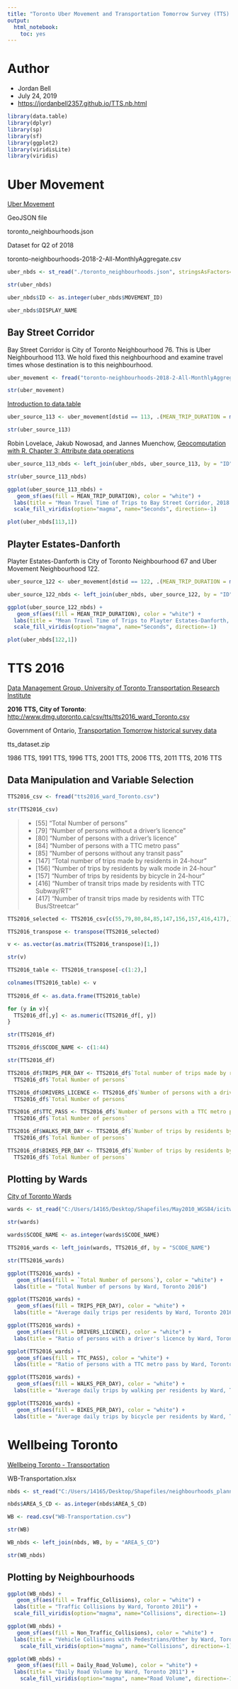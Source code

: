 ```yaml
---
title: "Toronto Uber Movement and Transportation Tomorrow Survey (TTS) Datasets"
output: 
  html_notebook: 
    toc: yes
---
```


# Author

* Jordan Bell
* July 24, 2019
* <https://jordanbell2357.github.io/TTS.nb.html>

```r
library(data.table)
library(dplyr)
library(sp)
library(sf)
library(ggplot2)
library(viridisLite)
library(viridis)
```

# Uber Movement

[Uber Movement](https://movement.uber.com/?lang=en-CA)

GeoJSON file

toronto_neighbourhoods.json

Dataset for Q2 of 2018

toronto-neighbourhoods-2018-2-All-MonthlyAggregate.csv

```r
uber_nbds <- st_read("./toronto_neighbourhoods.json", stringsAsFactors=FALSE)

str(uber_nbds)
```

```r
uber_nbds$ID <- as.integer(uber_nbds$MOVEMENT_ID)
```

```r
uber_nbds$DISPLAY_NAME
```


## Bay Street Corridor

Bay Street Corridor is City of Toronto Neighbourhood 76. This is 
Uber Neighbourhood 113. We hold fixed this neighbourhood and examine travel times whose destination
is to this neighbourhood.

```r
uber_movement <- fread("toronto-neighbourhoods-2018-2-All-MonthlyAggregate.csv")

str(uber_movement)
```

[Introduction to data.table](https://cran.r-project.org/web/packages/data.table/vignettes/datatable-intro.html)

```r
uber_source_113 <- uber_movement[dstid == 113, .(MEAN_TRIP_DURATION = mean(mean_travel_time)), by = .(ID = sourceid)]

str(uber_source_113)
```

Robin Lovelace, Jakub Nowosad, and Jannes Muenchow, [Geocomputation with R. Chapter 3: Attribute data operations](https://bookdown.org/robinlovelace/geocompr/attr.html)

```r
uber_source_113_nbds <- left_join(uber_nbds, uber_source_113, by = "ID")

str(uber_source_113_nbds)
```

```r
ggplot(uber_source_113_nbds) +
   geom_sf(aes(fill = MEAN_TRIP_DURATION), color = "white") +
  labs(title = "Mean Travel Time of Trips to Bay Street Corridor, 2018 Q2") +
  scale_fill_viridis(option="magma", name="Seconds", direction=-1)
```

```r
plot(uber_nbds[113,1])
```

## Playter Estates-Danforth

Playter Estates-Danforth is City of Toronto Neighbourhood 67 and Uber Movement Neighbourhood
122.

```r
uber_source_122 <- uber_movement[dstid == 122, .(MEAN_TRIP_DURATION = mean(mean_travel_time)), by = .(ID = sourceid)]

uber_source_122_nbds <- left_join(uber_nbds, uber_source_122, by = "ID")
```

```r
ggplot(uber_source_122_nbds) +
   geom_sf(aes(fill = MEAN_TRIP_DURATION), color = "white") +
  labs(title = "Mean Travel Time of Trips to Playter Estates-Danforth, 2018 Q2") +
  scale_fill_viridis(option="magma", name="Seconds", direction=-1)
```

```r
plot(uber_nbds[122,1])
```


# TTS 2016

[Data Management Group, University of Toronto Transportation Research Institute](http://dmg.utoronto.ca/open-data/download-tts-data)

**2016 TTS, City of Toronto**: <http://www.dmg.utoronto.ca/csv/tts/tts2016_ward_Toronto.csv>

Government of Ontario, [Transportation Tomorrow historical survey data](https://www.ontario.ca/data/transportation-tomorrow-historical-survey-data)

tts_dataset.zip

1986 TTS, 1991 TTS, 1996 TTS, 2001 TTS, 2006 TTS, 2011 TTS,
2016 TTS

## Data Manipulation and Variable Selection

```r
TTS2016_csv <- fread("tts2016_ward_Toronto.csv")

str(TTS2016_csv)
```

> * [55] "Total Number of persons"
> * [79] "Number of persons without a driver's licence"                                                 
> * [80] "Number of persons with a driver's licence"
> * [84] "Number of persons with a TTC metro pass"                                                      
> * [85] "Number of persons without any transit pass"   
> * [147] "Total number of trips made by residents in 24-hour"
> * [156] "Number of trips by residents by walk mode in 24-hour"
> * [157] "Number of trips by residents by bicycle in 24-hour"    
> * [416] "Number of transit trips made by residents with TTC Subway/RT"                                
> * [417] "Number of transit trips made by residents with TTC Bus/Streetcar" 

```r
TTS2016_selected <- TTS2016_csv[c(55,79,80,84,85,147,156,157,416,417),]

TTS2016_transpose <- transpose(TTS2016_selected)

v <- as.vector(as.matrix(TTS2016_transpose)[1,])

str(v)
```

```r
TTS2016_table <- TTS2016_transpose[-c(1:2),]

colnames(TTS2016_table) <- v
  
TTS2016_df <- as.data.frame(TTS2016_table)

for (y in v){
  TTS2016_df[,y] <- as.numeric(TTS2016_df[, y])
}

str(TTS2016_df)
```

```r
TTS2016_df$SCODE_NAME <- c(1:44)

str(TTS2016_df)
```

```r
TTS2016_df$TRIPS_PER_DAY <- TTS2016_df$`Total number of trips made by residents in 24-hour`/
  TTS2016_df$`Total Number of persons`

TTS2016_df$DRIVERS_LICENCE <- TTS2016_df$`Number of persons with a driver's licence`/
  TTS2016_df$`Total Number of persons`

TTS2016_df$TTC_PASS <- TTS2016_df$`Number of persons with a TTC metro pass`/
  TTS2016_df$`Total Number of persons`

TTS2016_df$WALKS_PER_DAY <- TTS2016_df$`Number of trips by residents by walk mode in 24-hour`/
  TTS2016_df$`Total Number of persons`

TTS2016_df$BIKES_PER_DAY <- TTS2016_df$`Number of trips by residents by bicycle in 24-hour`/
  TTS2016_df$`Total Number of persons`
```

## Plotting by Wards

[City of Toronto Wards](https://www.toronto.ca/city-government/data-research-maps/open-data/open-data-catalogue/#29b6fadf-0bd6-2af9-4a8c-8c41da285ad7)

```r
wards <- st_read("C:/Users/14165/Desktop/Shapefiles/May2010_WGS84/icitw_wgs84.shp", stringsAsFactors=FALSE)

str(wards)
```

```r
wards$SCODE_NAME <- as.integer(wards$SCODE_NAME)
```


```r
TTS2016_wards <- left_join(wards, TTS2016_df, by = "SCODE_NAME")

str(TTS2016_wards)
```

```r
ggplot(TTS2016_wards) +
   geom_sf(aes(fill = `Total Number of persons`), color = "white") +
  labs(title = "Total Number of persons by Ward, Toronto 2016")
```

```r
ggplot(TTS2016_wards) +
   geom_sf(aes(fill = TRIPS_PER_DAY), color = "white") +
  labs(title = "Average daily trips per residents by Ward, Toronto 2016")
```

```r
ggplot(TTS2016_wards) +
   geom_sf(aes(fill = DRIVERS_LICENCE), color = "white") +
  labs(title = "Ratio of persons with a driver's licence by Ward, Toronto 2016")
```

```r
ggplot(TTS2016_wards) +
   geom_sf(aes(fill = TTC_PASS), color = "white") +
  labs(title = "Ratio of persons with a TTC metro pass by Ward, Toronto 2016")
```

```r
ggplot(TTS2016_wards) +
   geom_sf(aes(fill = WALKS_PER_DAY), color = "white") +
  labs(title = "Average daily trips by walking per residents by Ward, Toronto 2016")
```

```r
ggplot(TTS2016_wards) +
   geom_sf(aes(fill = BIKES_PER_DAY), color = "white") +
  labs(title = "Average daily trips by bicycle per residents by Ward, Toronto 2016")
```

# Wellbeing Toronto

[Wellbeing Toronto - Transportation](https://www.toronto.ca/city-government/data-research-maps/open-data/open-data-catalogue/#cfa93ad9-7397-e851-f13e-f5097ed0fd55)

WB-Transportation.xlsx

```r
nbds <- st_read("C:/Users/14165/Desktop/Shapefiles/neighbourhoods_planning_areas_wgs84/NEIGHBORHOODS_WGS84.shp", stringsAsFactors=FALSE)
```

```r
nbds$AREA_S_CD <- as.integer(nbds$AREA_S_CD)
```

```r
WB <- read.csv("WB-Transportation.csv")

str(WB)
```

```r
WB_nbds <- left_join(nbds, WB, by = "AREA_S_CD")

str(WB_nbds)
```

## Plotting by Neighbourhoods

```r
ggplot(WB_nbds) +
   geom_sf(aes(fill = Traffic_Collisions), color = "white") +
  labs(title = "Traffic Collisions by Ward, Toronto 2011") +
  scale_fill_viridis(option="magma", name="Collisions", direction=-1) 
```

```r
ggplot(WB_nbds) +
   geom_sf(aes(fill = Non_Traffic_Collisions), color = "white") +
  labs(title = "Vehicle Collisions with Pedestrians/Other by Ward, Toronto 2011") +
    scale_fill_viridis(option="magma", name="Collisions", direction=-1) 

```


```r
ggplot(WB_nbds) +
   geom_sf(aes(fill = Daily_Road_Volume), color = "white") +
  labs(title = "Daily Road Volume by Ward, Toronto 2011") +
    scale_fill_viridis(option="magma", name="Road Volume", direction=-1) 
```